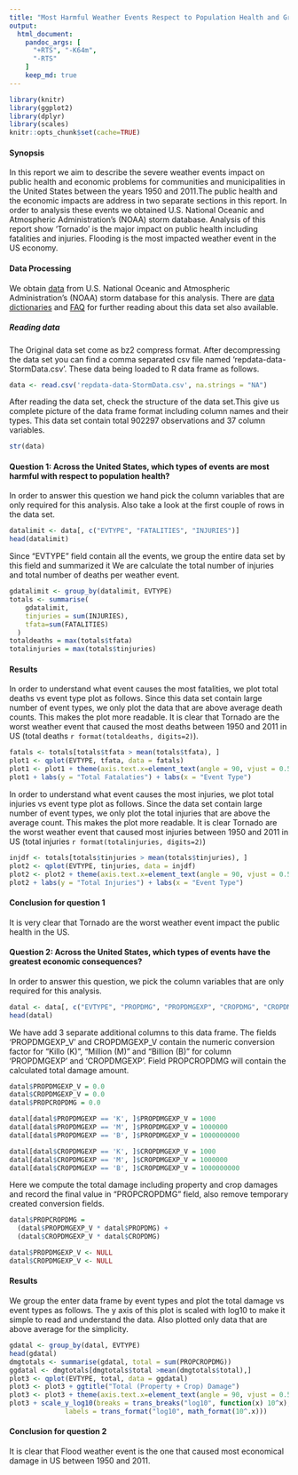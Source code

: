 ```yaml
---
title: "Most Harmful Weather Events Respect to Population Health and Greatest Economic Consequences in United States Between 1950 and 2011"
output:
  html_document:
    pandoc_args: [
      "+RTS", "-K64m",
      "-RTS"
    ]
    keep_md: true
---
```

```r
library(knitr)
library(ggplot2)
library(dplyr)
library(scales)
knitr::opts_chunk$set(cache=TRUE)
```



#### Synopsis
In this report we aim to describe the severe weather events impact on public health and economic problems for communities and municipalities in the United States between the years 1950 and 2011.The public health and the economic impacts are address in two separate sections in this report. In order to analysis these events we obtained U.S. National Oceanic and Atmospheric Administration's (NOAA) storm database. Analysis of this report show 'Tornado' is the major impact on public health including fatalities and injuries. Flooding is the most impacted weather event in the US economy.

#### Data Processing

We obtain [data](https://d396qusza40orc.cloudfront.net/repdata%2Fdata%2FStormData.csv.bz2) from U.S. National Oceanic and Atmospheric Administration's (NOAA) storm database for this analysis. There are [data dictionaries](https://d396qusza40orc.cloudfront.net/repdata%2Fpeer2_doc%2Fpd01016005curr.pdf) and [FAQ](https://d396qusza40orc.cloudfront.net/repdata%2Fpeer2_doc%2FNCDC%20Storm%20Events-FAQ%20Page.pdf) for further reading about this data set also available.

##### Reading data

The Original data set come as bz2 compress format. After decompressing the data set you can find a comma separated csv file named 'repdata-data-StormData.csv'. These data being loaded to R data frame as follows.

```r
data <- read.csv('repdata-data-StormData.csv', na.strings = "NA")
```

After reading the data set, check the structure of the data set.This give us complete picture of the data frame format including column names and their types. This data set contain total 902297 observations and 37 column variables.

```r
str(data)
```

#### Question 1: Across the United States, which types of events are most harmful with respect to population health?

In order to answer this question we hand pick the column variables that are only required for this analysis. Also take a look at the first couple of rows in the data set.

```r
datalimit <- data[, c("EVTYPE", "FATALITIES", "INJURIES")]
head(datalimit)
```

Since "EVTYPE" field contain all the events, we group the entire data set by this field and summarized it We are calculate the total number of injuries and total number of deaths per weather event. 

```r
gdatalimit <- group_by(datalimit, EVTYPE)
totals <- summarise(
    gdatalimit, 
    tinjuries = sum(INJURIES),  
    tfata=sum(FATALITIES)
  )
totaldeaths = max(totals$tfata)
totalinjuries = max(totals$tinjuries)
```

#### Results

In order to understand what event causes the most fatalities, we plot total deaths vs event type plot as follows. Since this data set contain large number of event types, we only plot the data that are above average death counts. This makes the plot more readable. It is clear that Tornado are the worst weather event that caused the most deaths between 1950 and 2011 in US (total deaths `r format(totaldeaths, digits=2)`). 

```r
fatals <- totals[totals$tfata > mean(totals$tfata), ]
plot1 <- qplot(EVTYPE, tfata, data = fatals)
plot1 <- plot1 + theme(axis.text.x=element_text(angle = 90, vjust = 0.5, hjust=1))
plot1 + labs(y = "Total Fatalaties") + labs(x = "Event Type")
```


In order to understand what event causes the most injuries, we plot total injuries vs event type plot as follows. Since the data set contain large number of event types, we only plot the total injuries that are above the average count. This makes the plot more readable. It is clear Tornado are the worst weather event that caused most injuries between 1950 and 2011 in US (total injuries `r format(totalinjuries, digits=2)`)

```r
injdf <- totals[totals$tinjuries > mean(totals$tinjuries), ]
plot2 <- qplot(EVTYPE, tinjuries, data = injdf)
plot2 <- plot2 + theme(axis.text.x=element_text(angle = 90, vjust = 0.5, hjust=1))
plot2 + labs(y = "Total Injuries") + labs(x = "Event Type")
```

#### Conclusion for question 1

It is very clear that Tornado are the worst weather event impact the public health in the US.



#### Question 2: Across the United States, which types of events have the greatest economic consequences?

In order to answer this question, we pick the column variables that are only required for this analysis. 

```r
datal <- data[, c("EVTYPE", "PROPDMG", "PROPDMGEXP", "CROPDMG", "CROPDMGEXP")]
head(datal)
```

We have add 3 separate additional columns to this data frame. The fields 'PROPDMGEXP_V' and CROPDMGEXP_V contain the numeric conversion factor for "Killo (K)", "Million (M)" and "Billion (B)" for column 'PROPDMGEXP' and 'CROPDMGEXP'. Field PROPCROPDMG will contain the calculated total damage amount.

```r
datal$PROPDMGEXP_V = 0.0
datal$CROPDMGEXP_V = 0.0
datal$PROPCROPDMG = 0.0

datal[datal$PROPDMGEXP == 'K', ]$PROPDMGEXP_V = 1000
datal[datal$PROPDMGEXP == 'M', ]$PROPDMGEXP_V = 1000000
datal[datal$PROPDMGEXP == 'B', ]$PROPDMGEXP_V = 1000000000

datal[datal$CROPDMGEXP == 'K', ]$CROPDMGEXP_V = 1000
datal[datal$CROPDMGEXP == 'M', ]$CROPDMGEXP_V = 1000000
datal[datal$CROPDMGEXP == 'B', ]$CROPDMGEXP_V = 1000000000
```

Here we compute the total damage including property and crop damages and record the final value in "PROPCROPDMG" field, also remove temporary created conversion fields.

```r
datal$PROPCROPDMG = 
  (datal$PROPDMGEXP_V * datal$PROPDMG) + 
  (datal$CROPDMGEXP_V * datal$CROPDMG)

datal$PROPDMGEXP_V <- NULL
datal$CROPDMGEXP_V <- NULL
```

#### Results

We group the enter data frame by event types and plot the total damage vs event types as follows. The y axis of this plot is scaled with log10 to make it simple to read and understand the data. Also plotted only data that are above average for the simplicity.


```r
gdatal <- group_by(datal, EVTYPE)
head(gdatal)
dmgtotals <- summarise(gdatal, total = sum(PROPCROPDMG))
ggdatal <- dmgtotals[dmgtotals$total >mean(dmgtotals$total),]
plot3 <- qplot(EVTYPE, total, data = ggdatal)
plot3 <- plot3 + ggtitle("Total (Property + Crop) Damage")
plot3 <- plot3 + theme(axis.text.x=element_text(angle = 90, vjust = 0.5, hjust=1))
plot3 + scale_y_log10(breaks = trans_breaks("log10", function(x) 10^x),
              labels = trans_format("log10", math_format(10^.x)))
```

#### Conclusion for question 2

It is clear that Flood weather event is the one that caused most economical damage in US between 1950 and 2011.




















